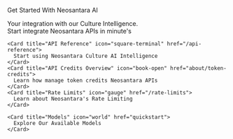 <div style={{ marginTop: "100px", marginBottom: "100px" }}>
  <div style={{ textAlign: "center" }}>
    <p style={{ 
      fontSize: "2rem", 
      fontWeight: "bold", 
      color: "#FFFFFF",
      margin: "0 auto"
    }}>
      Get Started With Neosantara AI
    </p>
  </div>

  <div style={{ textAlign: "center" }}>
    Your integration with our Culture Intelligence.
  </div>
</div>

<div style={{ maxWidth: "900px", margin: "0 auto", padding: "0 20px" }}>
  <CardGroup cols={3}>
    <Card title="Quickstart" icon="rocket-launch" href="quickstart">
      Start integrate Neosantara APIs in minute's
    </Card>
    
    <Card title="API Reference" icon="square-terminal" href="/api-reference">
      Start using Neosantara Culture AI Intelligence
    </Card>
    <Card title="API Credits Overview" icon="book-open" href="about/token-credits">
      Learn how manage token credits Neosantara APIs
    </Card>
    <Card title="Rate Limits" icon="gauge" href="/rate-limits">
      Learn about Neosantara's Rate Limiting
    </Card>
    
    <Card title="Models" icon="world" href="quickstart">
      Explore Our Available Models
    </Card>
  </CardGroup>
</div>